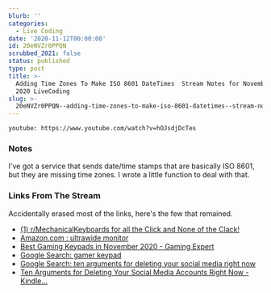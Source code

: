 ```yaml
---
blurb: ''
categories:
  - Live Coding
date: '2020-11-12T00:00:00'
id: 20eNVZr0PPQN
scrubbed_2021: false
status: published
type: post
title: >-
  Adding Time Zones To Make ISO 8601 DateTimes  Stream Notes for November 12
  2020 LiveCoding
slug: >-
  20eNVZr0PPQN--adding-time-zones-to-make-iso-8601-datetimes--stream-notes-for-november-12-2020-livecoding
---
```


`youtube: https://www.youtube.com/watch?v=hOJsdjDcTes`


### Notes

I've got a service that sends date/time stamps that are basically ISO 8601, but they are missing time zones. I wrote a little function to deal with that. 


### Links From The Stream

Accidentally erased most of the links, here's the few that remained. 

- [(1) r/MechanicalKeyboards for all the Click and None of the Clack!](https://www.reddit.com/r/MechanicalKeyboards/)
- [Amazon.com : ultrawide monitor](https://www.amazon.com/s?k=ultrawide+monitor&crid=JAHIZSJGS691&sprefix=ultra%2Caps%2C223&ref=nb_sb_ss_ts-a-p_3_5)
- [Best Gaming Keypads in November 2020 - Gaming Expert](https://www.gamingexpert.net/best-gaming-keypads/)
- [Google Search: gamer keypad](https://www.google.com/search?client=safari&rls=en&q=gamer+keypad&ie=UTF-8&oe=UTF-8)
- [Google Search: ten arguments for deleting your social media right now](https://www.google.com/search?client=safari&rls=en&q=ten+arguemes+for+deleting+yoru+social+media+right+now&ie=UTF-8&oe=UTF-8)
- [Ten Arguments for Deleting Your Social Media Accounts Right Now - Kindle...](https://www.amazon.com/dp/B079DTVVG8/ref=dp-kindle-redirect?_encoding=UTF8&btkr=1)
